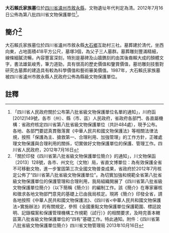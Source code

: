 {{msg:四川省文物保護單位
|名稱 = 大石賴氏家族墓
|編號 = 53
|圖片 = 
|級別 = S8
|分類 = 
|時代 = [[清代|清代]]
|地点 = [[四川省|四川省]][[瀘州市|瀘州市]][[敘永縣|敘永縣]]
|坐標 =
|登錄 = 2012年7月16日
}}
'''大石賴氏家族墓'''位於[[四川省|四川省]][[瀘州市|瀘州市]][[敘永縣|敘永縣]]，文物遺址年代判定為清。2012年7月16日公佈為第八批四川省文物保護單位<ref>「四川省人民政府關於公布第八批省級文物保護單位名單的通知」，川府函[2012]149號，各市（州）、縣（市、區）人民政府，省政府各部門、各直屬機構：省政府核定四川省第八批省級文物保護單位（共計484處），現予公布。各地、各部門要認真貫徹落實《中華人民共和國文物保護法》等相關法律法規，按照「保護為主、搶救第一、合理利用、加強管理」的工作方針，正確處理文物保護與合理利用的關係，切實做好文物保護單位的保護、管理工作。四川省人民政府，2012年7月16日</ref>。
== 簡介<ref>「關於印發《四川省第八批省級文物保護單位簡介》的通知」，川文物保函〔2013〕128號，各市、州文化（文物）局，省直文博單位：為有效保護全省不可移動文物，進一步鞏固第三次全國文物普查成果，省政府於2012年7月核定公佈了“四川省第八批省級文物保護單位”。為切實加強和規範全省第八批省級文物保護單位的保護管理和合理利用，我局組織開展了《四川省第八批省級文物保護單位簡介》（以下簡稱《簡介》）的編制工作。該《簡介》在專家審核和徵求各地文物部門意見的基礎上已由我局核定。現將《簡介》印發全省，請各地按照《中華人民共和國文物保護法》、《四川省<中華人民共和國文物保護法>實施辦法》的有關規定，參照《全國重點文物保護單位保護範圍、標誌說明、記錄檔案和保護管理機構工作規範（試行）》的相關要求，及時完善本轄區第八批省級文物保護單位的“四有”基礎工作。特此通知。附件：《四川省第八批省級文物保護單位簡介》四川省文物管理局  2013年10月16日</ref> ==
大石賴氏家族墓位於四川省瀘州市敘永縣[[大石鄉|大石鄉]]互助村三社。墓葬建於清代，坐西向東，占地面積418平方公尺，墓塚3個，為父子三人墓群。墓葬雕刻豐滿精細，線條細膩流暢，內容豐富深刻，特別是墓碑及山牆鐫刻的由其後裔賴大成的顏體文字，書法雄氣峻秀，筆力道勁，具有很高的歷史價值和鑒賞價值，墓坊雕刻技藝對研究古墓葬的建造具有較為科學價值和藝術審美價值。1987年，大石賴氏家族墓被四川省瀘州市敘永縣人民政府公佈為縣級文物保護單位。
==註釋==
{{reflist}}
{{文物保護單位小作品}}